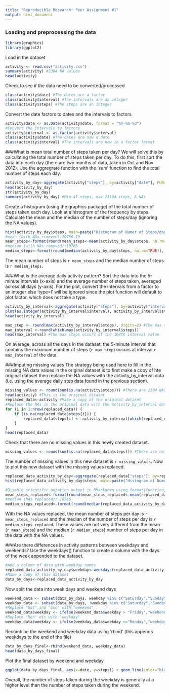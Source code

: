 ```yaml
---
title: "Reproducible Research: Peer Assignment #1"
output: html_document
---
```


### Loading and preprocessing the data

```r
library(graphics)
library(ggplot2)
```

Load in the dataset

```r
activity <- read.csv("activity.csv")
summary(activity) #2304 NA values
head(activity)
```
Check to see if the data need to be converted/processed
```r
class(activity$date) #The dates are a factor
class(activity$interval) #The intervals are an integer
class(activity$steps) #The steps are an integer
```
Convert the date factors to dates and the intervals to factors.
```r
activity$date <- as.Date(activity$date, format = "%Y-%m-%d") 
#Convert the intervals to factors
activity$interval <- as.factor(activity$interval)
class(activity$date) #The dates are now a date
class(activity$interval) #The intervals are now in a factor format
```

###What is mean total number of steps taken per day?
We will solve this by calculating the total number of steps taken per day. To do this, first sort the data into each day (there are two months of data, taken in Oct and Nov 2012). Use the aggregrate function with the 'sum' function to find the total number of steps each day.
```r
activity_by_day<-aggregate(activity["steps"], by=activity["date"], FUN=sum)
head(activity_by_day)
str(activity_by_day)
summary(activity_by_day) #Min 41 steps, max 21194 steps, 8 NAs
```
Create a histogram (using the graphics package) of the total number of steps taken each day. Look at a histogram of the frequency by steps. Calculate the mean and the median of the number of steps/day (ignoring the NA values). 
```r
hist(activity_by_day$steps, main=paste("Histogram of Numer of Steps/day (NA values removed)"), xlab="Number of steps per day", ylab="Frequency of steps")
#mean (with NAs removed):10766.19
mean_steps<-format(round(mean_steps<-mean(activity_by_day$steps, na.rm=TRUE)), scientific=FALSE) 
#median (with NAs removed):10765
median_steps<-format(round(median(activity_by_day$steps, na.rm=TRUE)), scientific=FALSE)
```
The mean number of steps is `r mean_steps` and the median number of steps is `r median_steps`.

###What is the average daily activity pattern?
Sort the data into the 5-minute intervals (x-axis) and the average number of steps taken, averaged across all days (y-axis). For the plot, convert the intervals from a factor to an integer else 'type=l' will be ignored since the plot function will default to plot.factor, which does not take a type. 
```r
activity_by_interval<-aggregate(activity["steps"], by=activity["interval"], FUN=mean, na.rm=TRUE) 
plot(as.integer(activity_by_interval$interval), activity_by_interval$steps, type="l", ylab="Number of steps", xlab="Interval", main="Avg activity pattern")
head(activity_by_interval)
```

```r
max_step <- round(max(activity_by_interval$steps), digits=2) #The max step is 206
max_interval <-round(which.max(activity_by_interval$steps))
head(max_interval) #The max steps occurs at the 104th interval value
```
On average, across all the days in the dataset, the 5-minute interval that contains the maximum number of steps (`r max_step`) occurs at interval `r max_interval` of the data.

###Imputing missing values
The strategy being used here to fill in the missing NA data values in the original dataset is to first make a copy of hte original dataset then replace the NA values with the activity_by_interval data (i.e. using the average daily step data found in the previous section).
```r
missing_values <- round(sum(is.na(activity$steps))) #There are 2304 NAs in dataset
head(activity) #This is the original dataset
replaced_data<-activity #Make a copy of the original dataset
#Replace the NAs in the original data with the activity_by_interval data
for (i in 1:nrow(replaced_data)) {
    if (is.na(replaced_data$steps[i])) {
        replaced_data$steps[i] <- activity_by_interval[which(replaced_data$interval[i] == activity_by_interval$interval), ]$steps
    }
}
head(replaced_data)
```
Check that there are no missing values in this newly created dataset.
```r
missing_values <- round(sum(is.na(replaced_data$steps))) #There are no NAs in this new dataset
```
The number of missing values in this new dataset is `r missing_values`.
Now to plot this new dataset with the missing values replaced.
``` r
replaced_data_activity_by_day<-aggregate(replaced_data["steps"], by=replaced_data["date"], FUN=sum)
hist(replaced_data_activity_by_day$steps, main=paste("Histogram of Numer of Steps/day (missing values replaced)"), xlab="Number of steps per day", ylab="Frequency of steps")
```

``` r
#Disable scientific notation output in RMarkdown using format(function, scientific=FALSE)
mean_steps_replaced<-format(round(mean_steps_replaced<-mean(replaced_data_activity_by_day$steps), digits=2), scientific=FALSE) 
#median (NAs replaced): 10766
median_steps_replaced<-format(round(median(replaced_data_activity_by_day$steps), digits=2), scientific=FALSE)
```
With the NA values replaced, the mean number of steps per day is `r mean_steps_replaced` and the median of the number of steps per day is `r median_steps_replaced`. These values are not very different from the mean (`r mean_steps`) and the median (`r median_steps`) number of steps per day in the data with the NA values.

###Are there differences in activity patterns between weekdays and weekends?
Use the weekdays() function to create a column with the days of the week appended to the dataset.
``` r
#Add a column of data with weekday names
replaced_data_activity_by_day$weekday<-weekdays(replaced_data_activity_by_day$date)
#Make a copy of this dataset
data_by_days<-replaced_data_activity_by_day
```
Now split the data into week days and weekend days
```r
weekend_data <- subset(data_by_days, weekday %in% c("Saturday","Sunday"))
weekday_data <- subset(data_by_days, !weekday %in% c("Saturday","Sunday"))
#Replace "Sat" and "Sun" with "weekend"
weekend_data$weekday <- ifelse(weekend_data$weekday > "Friday","weekend", "")
#Replace "Mon" etc with "weekday"
weekday_data$weekday <- ifelse(weekday_data$weekday >="Monday","weekday", "weekday")
```
Recombine the weekend and weekday data using 'rbind' (this appends weekdays to the end of the file) 
```r
data_by_days_final<-rbind(weekend_data, weekday_data)
head(data_by_days_final)
```
Plot the final dataset by weekend and weekday
```r
ggplot(data_by_days_final, aes(x=date, y=steps)) + geom_line(color="black") + facet_wrap(~ weekday, nrow=2, ncol=1) + labs(x="Interval", y="Number of steps") + theme_bw()
```

Overall, the number of steps taken during the weekday is generally at a higher level than the number of steps taken during the weekend.
